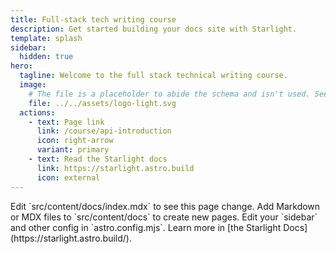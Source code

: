```yaml
---
title: Full-stack tech writing course
description: Get started building your docs site with Starlight.
template: splash
sidebar:
  hidden: true
hero:
  tagline: Welcome to the full stack technical writing course.
  image:
    # The file is a placeholder to abide the schema and isn't used. See Hero component in the theme to see the actual geek images that are inserted.
    file: ../../assets/logo-light.svg
  actions:
    - text: Page link
      link: /course/api-introduction
      icon: right-arrow
      variant: primary
    - text: Read the Starlight docs
      link: https://starlight.astro.build
      icon: external
---
```



<CardGrid stagger>
  <Card title="Update content" icon="pencil">
    Edit `src/content/docs/index.mdx` to see this page change.
  </Card>
  <Card title="Add new content" icon="add-document">
    Add Markdown or MDX files to `src/content/docs` to create new pages.
  </Card>
  <Card title="Configure your site" icon="setting">
    Edit your `sidebar` and other config in `astro.config.mjs`.
  </Card>
  <Card title="Read the docs" icon="open-book">
    Learn more in [the Starlight Docs](https://starlight.astro.build/).
  </Card>
</CardGrid>
